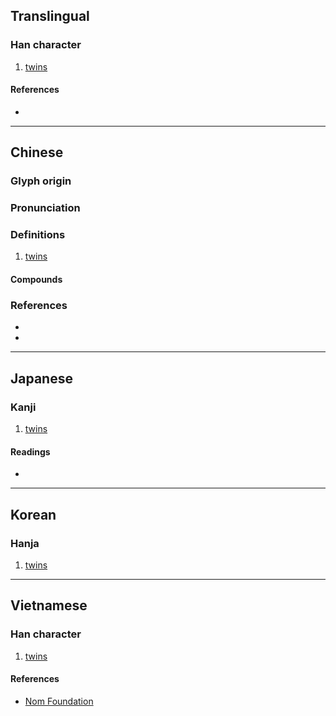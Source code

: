 {{character info/new}}
{{also|孪}}
==Translingual==

===Han character===
{{Han char|rn=39|rad=子|as=19|sn=22|four=22407|canj=VFND|ids=⿱䜌子}}

# [[twin]]s

====References====
* {{Han ref|kx=0281.090|dkj=07051|dj=0551.090|hdz=21020.130|uh=5B7F|ud=23423|bh=C570|bd=50544}}

----

==Chinese==
{{zh-forms|s=孪}}

===Glyph origin===
{{Han etym}}

===Pronunciation===
{{zh-pron
|m=孿
|c=lyun4,syun3
|mn=loân
|oc=y
|cat=
}}

===Definitions===
{{zh-hanzi}}

# [[twin]]s

====Compounds====
{{zh-der|孿子|孿生|孿生兄弟|孿生子|孿伴兒}}

===References===
* {{R:twedu|A01004}}
* {{R:yue:Hanzi}}

----

==Japanese==

===Kanji===
{{ja-kanji|grade=|rs=子19}}

# [[twin]]s

====Readings====
* {{ja-readings|on=[[さん]] (san), [[せん]] (sen), [[れん]] (ren)|kun=[[ふたご]] (futago)}}

----

==Korean==

===Hanja===
{{ko-hanja|hangeul=산|rv=san|mr=san}}

# [[twin]]s

----

==Vietnamese==

===Han character===
{{vi-readings|rs=子19|hanviet=loan}}

# [[twin]]s

====References====
* [http://nomfoundation.org/common/nom_details.php?codepoint=5b7f Nom Foundation]